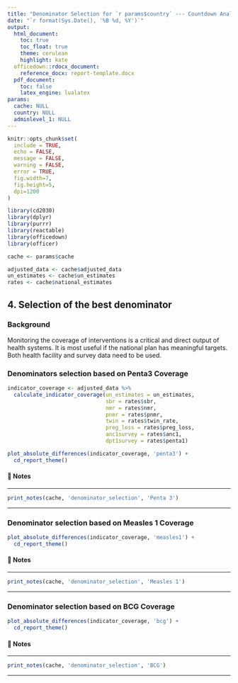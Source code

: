 ```yaml
---
title: "Denominator Selection for `r params$country` --- Countdown Analysis"
date: "`r format(Sys.Date(), '%B %d, %Y')`"
output: 
  html_document:
    toc: true
    toc_float: true
    theme: cerulean
    highlight: kate
  officedown::rdocx_document:
    reference_docx: report-template.docx
  pdf_document:
    toc: false
    latex_engine: lualatex
params:
  cache: NULL
  country: NULL
  adminlevel_1: NULL
---
```


```r
knitr::opts_chunk$set(
  include = TRUE,
  echo = FALSE,
  message = FALSE,
  warning = FALSE,
  error = TRUE,
  fig.width=7, 
  fig.height=5, 
  dpi=1200
)

library(cd2030)
library(dplyr)
library(purrr)
library(reactable)
library(officedown)
library(officer)

cache <- params$cache

adjusted_data <- cache$adjusted_data
un_estimates <- cache$un_estimates
rates <- cache$national_estimates
```

## 4. Selection of the best denominator {-}

### Background

Monitoring the coverage of interventions is a critical and direct output of health 
systems. It is most useful if the national plan has meaningful targets. Both health 
facility and survey data need to be used.

### Denominators selection based on Penta3 Coverage

```r
indicator_coverage <- adjusted_data %>%
  calculate_indicator_coverage(un_estimates = un_estimates,
                               sbr = rates$sbr,
                               nmr = rates$nmr,
                               pnmr = rates$pnmr,
                               twin = rates$twin_rate,
                               preg_loss = rates$preg_loss,
                               anc1survey = rates$anc1,
                               dpt1survey = rates$penta1)

plot_absolute_differences(indicator_coverage, 'penta3') +
  cd_report_theme()

```

#### 📝 Notes 

::: {custom-style="Style1"}

---

```r
print_notes(cache, 'denominator_selection', 'Penta 3')
```

---

:::


### Denominator selection based on Measles 1 Coverage

```r
plot_absolute_differences(indicator_coverage, 'measles1') +
  cd_report_theme()
```

#### 📝 Notes 

::: {custom-style="Style1"}

---

```r
print_notes(cache, 'denominator_selection', 'Measles 1')
```

---

:::

### Denominator selection based on BCG Coverage


```r
plot_absolute_differences(indicator_coverage, 'bcg') +
  cd_report_theme()
```

#### 📝 Notes 

::: {custom-style="Style1"}

---

```r
print_notes(cache, 'denominator_selection', 'BCG')
```

---

:::
